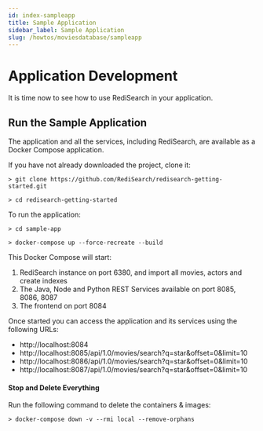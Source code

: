 ```yaml
---
id: index-sampleapp
title: Sample Application
sidebar_label: Sample Application
slug: /howtos/moviesdatabase/sampleapp
---
```


# Application Development

It is time now to see how to use RediSearch in your application.


## Run the Sample Application

The application and all the services, including RediSearch, are available as a Docker Compose application.


If you have not already downloaded the project, clone it:

```
> git clone https://github.com/RediSearch/redisearch-getting-started.git

> cd redisearch-getting-started
```


To run the application:

```
> cd sample-app

> docker-compose up --force-recreate --build

```

This Docker Compose will start:

1. RediSearch instance on port 6380, and import all movies, actors and create indexes
1. The Java, Node and Python REST Services available on port 8085, 8086, 8087
1. The frontend on port 8084

Once started you can access the application and its services using the following URLs:

* http://localhost:8084
* http://localhost:8085/api/1.0/movies/search?q=star&offset=0&limit=10
* http://localhost:8086/api/1.0/movies/search?q=star&offset=0&limit=10
* http://localhost:8087/api/1.0/movies/search?q=star&offset=0&limit=10



#### Stop and Delete Everything

Run the following command to delete the containers & images:

```
> docker-compose down -v --rmi local --remove-orphans
```

